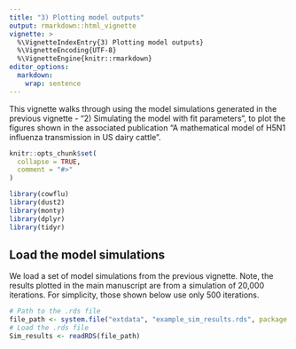 ```yaml
---
title: "3) Plotting model outputs"
output: rmarkdown::html_vignette
vignette: >
  %\VignetteIndexEntry{3) Plotting model outputs}
  %\VignetteEncoding{UTF-8}
  %\VignetteEngine{knitr::rmarkdown}
editor_options: 
  markdown: 
    wrap: sentence
---
```


This vignette walks through using the model simulations generated in the previous vignette - "2) Simulating the model with fit parameters", to plot the figures shown in the associated publication "A mathematical model of H5N1 influenza transmission in US dairy cattle".

```r
knitr::opts_chunk$set(
  collapse = TRUE,
  comment = "#>"
)
```

```r
library(cowflu)
library(dust2)
library(monty)
library(dplyr)
library(tidyr)
```

## Load the model simulations
We load a set of model simulations from the previous vignette. Note, the results plotted in the main manuscript are from a simulation of 20,000 iterations. For simplicity, those shown below use only 500 iterations.
```r
# Path to the .rds file
file_path <- system.file("extdata", "example_sim_results.rds", package = "cowflu")
# Load the .rds file
Sim_results <- readRDS(file_path)
```
